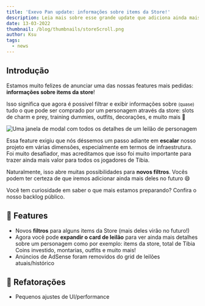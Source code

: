 ```yaml
---
title: 'Exevo Pan update: informações sobre items da Store!'
description: Leia mais sobre esse grande update que adiciona ainda mais informações sobre cada leilão!
date: 13-03-2022
thumbnail: /blog/thumbnails/storeScroll.png
author: Ksu
tags:
  - news
---
```


## Introdução

Estamos muito felizes de anunciar uma das nossas features mais pedidas: **informações sobre items da store**!

Isso significa que agora é possivel filtrar e exibir informações sobre <small>(quase)</small> tudo o que pode ser comprado por um personagem através da store: slots de charm e prey, training dummies, outfits, decorações, e muito mais 💪

<Image
  src="/blog/images/auctionDetails.png"
  width={802}
  height={546}
  align="center"
  caption="Clique no botão do canto superior direito (↗️) de qualquer leilão para expandir seus detalhes!"
  alt="Uma janela de modal com todos os detalhes de um leilão de personagem"
  unoptimized
/>

Essa feature exigiu que nós déssemos um passo adiante em **escalar** nosso projeto em várias dimensões, especialmente em termos de infraestrutura. Foi muito desafiador, mas acreditamos que isso foi muito importante para trazer ainda mais valor para todos os jogadores de Tibia.

Naturalmente, isso abre muitas possibilidades para **novos filtros**. Vocês podem ter certeza de que iremos adicionar ainda mais deles no futuro 😄

Você tem curiosidade em saber o que mais estamos preparando? Confira o nosso <ExternalLink href="https://trello.com/b/tX6chnl0/exevo-pan">backlog público</ExternalLink>.

## 🎉 Features

- Novos **filtros** para alguns items da Store (mais deles virão no futuro!)
- Agora você pode **expandir o card de leilão** para ver ainda mais detalhes sobre um personagem como por exemplo: items da store, total de Tibia Coins investido, montarias, outfits e muito mais!
- Anúncios de AdSense foram removidos do grid de leilões atuais/histórico

## 🔧 Refatorações

- Pequenos ajustes de UI/performance
